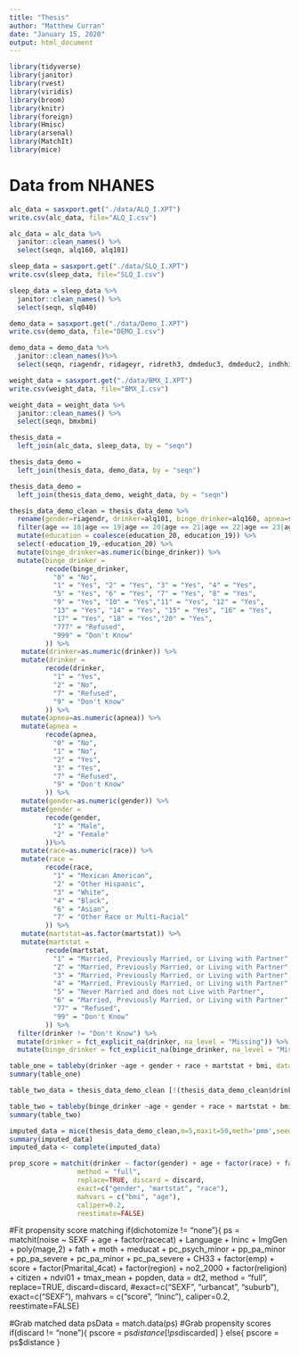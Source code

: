 ```yaml
---
title: "Thesis"
author: "Matthew Curran"
date: "January 15, 2020"
output: html_document
---
```


```r
library(tidyverse)
library(janitor)
library(rvest)
library(viridis)
library(broom)
library(knitr)
library(foreign)
library(Hmisc)
library(arsenal)
library(MatchIt)
library(mice)
```

# Data from NHANES

```r
alc_data = sasxport.get("./data/ALQ_I.XPT")
write.csv(alc_data, file="ALQ_I.csv") 

alc_data = alc_data %>%
  janitor::clean_names() %>%
  select(seqn, alq160, alq101)
```

```r
sleep_data = sasxport.get("./data/SLQ_I.XPT")
write.csv(sleep_data, file="SLQ_I.csv")

sleep_data = sleep_data %>%
  janitor::clean_names() %>%
  select(seqn, slq040)
```

```r
demo_data = sasxport.get("./data/Demo_I.XPT")
write.csv(demo_data, file="DEMO_I.csv")

demo_data = demo_data %>%
  janitor::clean_names()%>%
  select(seqn, riagendr, ridageyr, ridreth3, dmdeduc3, dmdeduc2, indhhin2, indfmin2, dmdmartl)
```

```r
weight_data = sasxport.get("./data/BMX_I.XPT")
write.csv(weight_data, file="BMX_I.csv")

weight_data = weight_data %>%
  janitor::clean_names() %>%
  select(seqn, bmxbmi)
```

```r
thesis_data = 
  left_join(alc_data, sleep_data, by = "seqn")

thesis_data_demo = 
  left_join(thesis_data, demo_data, by = "seqn")

thesis_data_demo = 
  left_join(thesis_data_demo, weight_data, by = "seqn")
```

```r
thesis_data_demo_clean = thesis_data_demo %>%
  rename(gender=riagendr, drinker=alq101, binge_drinker=alq160, apnea=slq040, age=ridageyr, race=ridreth3, education_20=dmdeduc2, education_19=dmdeduc3, hhinc=indhhin2, faminc=indfmin2, martstat=dmdmartl, bmi=bmxbmi) %>%
  filter(age == 18|age == 19|age == 20|age == 21|age == 22|age == 23|age == 24| age == 25) %>%
  mutate(education = coalesce(education_20, education_19)) %>%
  select(-education_19,-education_20) %>%
  mutate(binge_drinker=as.numeric(binge_drinker)) %>%
  mutate(binge_drinker =
         recode(binge_drinker,
           "0" = "No",
           "1" = "Yes", "2" = "Yes", "3" = "Yes", "4" = "Yes",
           "5" = "Yes", "6" = "Yes", "7" = "Yes", "8" = "Yes",
           "9" = "Yes", "10" = "Yes","11" = "Yes", "12" = "Yes",
           "13" = "Yes", "14" = "Yes", "15" = "Yes", "16" = "Yes",
           "17" = "Yes", "18" = "Yes","20" = "Yes",
           "777" = "Refused",
           "999" = "Don't Know"
         )) %>%
   mutate(drinker=as.numeric(drinker)) %>%
   mutate(drinker =
         recode(drinker,
           "1" = "Yes",
           "2" = "No",
           "7" = "Refused",
           "9" = "Don't Know"
         )) %>%
   mutate(apnea=as.numeric(apnea)) %>%
   mutate(apnea =
         recode(apnea,
           "0" = "No",
           "1" = "No",
           "2" = "Yes",
           "3" = "Yes",
           "7" = "Refused",
           "9" = "Don't Know"
         )) %>%
   mutate(gender=as.numeric(gender)) %>%
   mutate(gender =
         recode(gender,
           "1" = "Male",
           "2" = "Female"
         ))%>%
   mutate(race=as.numeric(race)) %>%
   mutate(race =
         recode(race,
           "1" = "Mexican American",
           "2" = "Other Hispanic",
           "3" = "White",
           "4" = "Black",
           "6" = "Asian",
           "7" = "Other Race or Multi-Racial"
         )) %>%
   mutate(martstat=as.factor(martstat)) %>%
   mutate(martstat =
         recode(martstat,
           "1" = "Married, Previously Married, or Living with Partner",
           "2" = "Married, Previously Married, or Living with Partner",
           "3" = "Married, Previously Married, or Living with Partner",
           "4" = "Married, Previously Married, or Living with Partner",
           "5" = "Never Married and does not Live with Partner",
           "6" = "Married, Previously Married, or Living with Partner",
           "77" = "Refused",
           "99" = "Don't Know"
         )) %>%
  filter(drinker != "Don't Know") %>%
  mutate(drinker = fct_explicit_na(drinker, na_level = "Missing")) %>%
  mutate(binge_drinker = fct_explicit_na(binge_drinker, na_level = "Missing")) 
```

```r
table_one = tableby(drinker ~age + gender + race + martstat + bmi, data=thesis_data_demo_clean)
summary(table_one)
```

```r
table_two_data = thesis_data_demo_clean [!(thesis_data_demo_clean$drinker=="No"),]

table_two = tableby(binge_drinker ~age + gender + race + martstat + bmi, data=table_two_data)
summary(table_two)
```

```r
imputed_data = mice(thesis_data_demo_clean,m=5,maxit=50,meth='pmm',seed=500)
summary(imputed_data)
imputed_data <- complete(imputed_data)
```

```r
prop_score = matchit(drinker ~ factor(gender) + age + factor(race) + factor(martstat) + bmi, data = imputed_data, 
                 method = "full", 
                 replace=TRUE, discard = discard,
                 exact=c("gender", "martstat", "race"),
                 mahvars = c("bmi", "age"), 
                 caliper=0.2, 
                 reestimate=FALSE)
```

#Fit propensity score matching
  if(dichotomize != "none"){
    ps = matchit(noise ~ SEXF + age + factor(racecat) + Language + 
                   lninc + ImgGen + poly(mage,2) + fath + moth + meducat + 
                   pc_psych_minor + pp_pa_minor + pp_pa_severe + 
                   pc_pa_minor + pc_pa_severe + CH33 + factor(emp) + score + 
                   factor(Pmarital_4cat) + factor(region) + no2_2000 +
                   factor(religion) + citizen +  ndvi01 + tmax_mean + 
                   popden, data = dt2, 
                 method = "full", 
                 replace=TRUE, discard=discard, 
                 #exact=c("SEXF", "urbancat", "suburb"), 
                 exact=c("SEXF"),
                 mahvars = c("score", "lninc"), 
                 caliper=0.2, 
                 reestimate=FALSE)
    
#Grab matched data
  psData = match.data(ps)
  #Grab propensity scores
  if(discard != "none"){
  pscore = ps$distance[!ps$discarded]
  }
  else{
  pscore = ps$distance
  }
